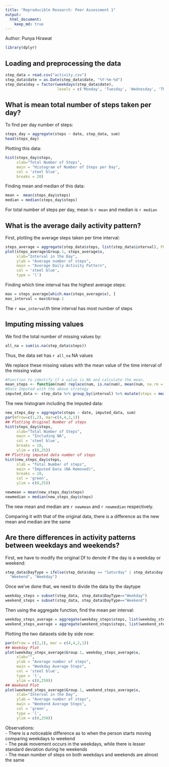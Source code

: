 ```yaml
---
title: "Reproducible Research: Peer Assessment 1"
output: 
  html_document:
    keep_md: true
---
```

Author: Punya Hirawat

```r
library(dplyr)
```

## Loading and preprocessing the data
```r
step_data = read.csv("activity.csv")
step_data$date = as.Date(step_data$date, "%Y-%m-%d")
step_data$day = factor(weekdays(step_data$date),
                       levels = c('Monday', 'Tuesday', 'Wednesday', 'Thursday', 'Friday', 'Saturday', 'Sunday'))
```


## What is mean total number of steps taken per day?

To find per day number of steps:
```r
steps_day = aggregate(steps ~ date, step_data, sum)
head(steps_day)
```
  
Plotting this data:
```r
hist(steps_day$steps, 
     xlab="Total Number of Steps", 
     main = "Histogram of Number of Steps per Day",
     col = 'steel blue',
     breaks = 20)
```
  

Finding mean and median of this data:
```r
mean =  mean(steps_day$steps)
median = median(steps_day$steps)
```
For total number of steps per day, mean is `r mean` and median is `r median`  



## What is the average daily activity pattern?  
First, plotting the average steps taken per time interval:
```r
steps_average = aggregate(step_data$steps, list(step_data$interval), FUN = mean, na.rm=T)
plot(steps_average$Group.1, steps_average$x, 
     xlab="Interval in the Day",
     ylab = "Average number of steps",
     main = "Average Daily Activity Pattern",
     col = 'steel blue',
     type = 'l')
```  

Finding which time interval has the highest average steps:
```r
max = steps_average[which.max(steps_average$x), ]
max_interval = max$Group.1
```  
The `r max_interval`th time interval has most number of steps



## Imputing missing values
We find the total number of missing values by:
```r
all_na = sum(is.na(step_data$steps))
```
Thus, the data set has `r all_na` NA values  

We replace these missing values with the mean value of the time interval of the missing value
```r
#Function to identify if a value is NA and calculate the mean.
mean_steps <- function(num) replace(num, is.na(num), mean(num, na.rm = TRUE))
#Data Imputed with the above strategy
imputed_data <- step_data %>% group_by(interval) %>% mutate(steps = mean_steps(steps))
```  

The new histogram including the imputed data:
```r
new_steps_day = aggregate(steps ~ date, imputed_data, sum)
par(mfrow=c(1,2), mar=c(4,4,2,1))
## Plotting Original Number of steps
hist(steps_day$steps, 
     xlab="Total Number of Steps", 
     main = "Including NA",
     col = 'steel blue',
     breaks = 10,
     ylim = c(0,25))
## Plotting imputed data number of steps
hist(new_steps_day$steps,
     xlab = "Total Number of steps",
     main = "Imputed Data (NA Removed)",
     breaks = 10,
     col = 'green',
     ylim = c(0,25))
```

```r
newmean = mean(new_steps_day$steps)
newmedian = median(new_steps_day$steps)
```
The new mean and median are `r newmean` and `r newmedian` respectively.  

Comparing it with that of the original data, there is a difference as the new mean and median are the same



## Are there differences in activity patterns between weekdays and weekends?

First, we have to modify the original Df to denote if the day is a weekday or weekend:
```r
step_data$DayType = ifelse(step_data$day == "Saturday" | step_data$day == "Sunday",
  "Weekend", "Weekday")
```  

Once we've done that, we need to divide the data by the daytype
```r
weekday_steps = subset(step_data, step_data$DayType=="Weekday")
weekend_steps = subset(step_data, step_data$DayType=="Weekend")
```  

Then using the aggregate function, find the mean per interval:
```r
weekday_steps_average = aggregate(weekday_steps$steps, list(weekday_steps$interval), FUN = mean, na.rm=T)
weekend_steps_average = aggregate(weekend_steps$steps, list(weekend_steps$interval), FUN = mean, na.rm=T)
```

Plotting the two datasets side by side now:
```r
par(mfrow = c(2,1), mar = c(4,4,2,1))
## Weekday Plot
plot(weekday_steps_average$Group.1, weekday_steps_average$x, 
     xlab="",
     ylab = "Average number of steps",
     main = "Weekday Average Steps",
     col = 'steel blue',
     type = 'l',
     ylim = c(0,250))
## Weekend Plot
plot(weekend_steps_average$Group.1, weekend_steps_average$x, 
     xlab="Interval in the Day",
     ylab = "Average number of steps",
     main = "Weekend Average Steps",
     col = 'green',
     type = 'l',
     ylim = c(0,250))
```  

Observations:  
- There is a noticeable difference as to when the person starts moving comparing weekdays to weekend  
- The peak movement occurs in the weekdays, while there is lesser standard deviation during he weekends  
- The mean number of steps on both weekdays and weekends are almost the same
